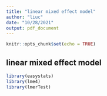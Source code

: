```yaml
---
title: "linear mixed effect model"
author: "liuc"
date: "10/28/2021"
output: pdf_document
---
```


```r
knitr::opts_chunk$set(echo = TRUE)
```

## linear mixed effect model

```r
library(easystats)
library(lme4)
library(lmerTest)
```
